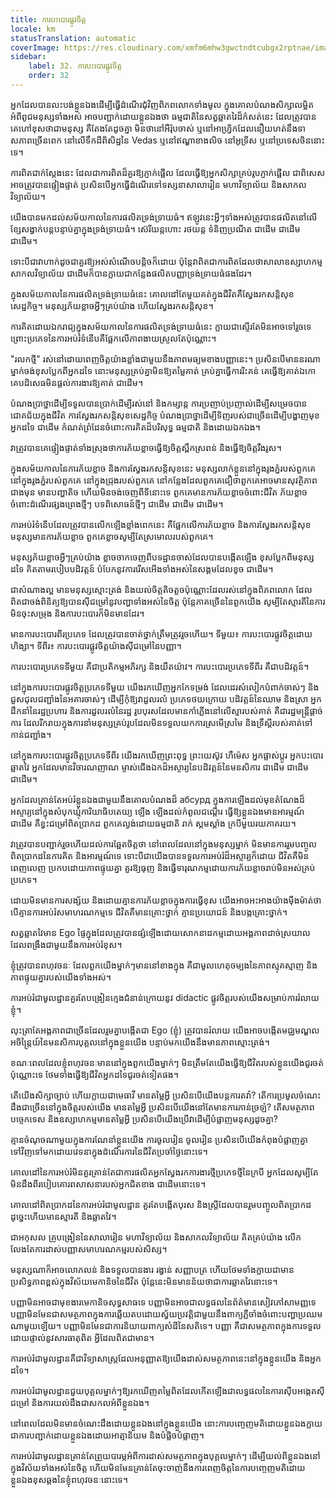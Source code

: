 ```yaml
---
title: ការបះបោរផ្លូវចិត្ត
locale: km
statusTranslation: automatic
coverImage: https://res.cloudinary.com/xmfm6mhw3gwctndtcubgx2rptnae/image/upload/v1740337243/small_cover_educacion_fundamental_a051170f1c.webp
sidebar:
    label: 32. ការបះបោរផ្លូវចិត្ត
    order: 32
---
```

អ្នកដែលបានលះបង់ខ្លួនឯងដើម្បីធ្វើដំណើរជុំវិញពិភពលោកទាំងមូល ក្នុងគោលបំណងសិក្សាលម្អិតអំពីពូជមនុស្សទាំងអស់ អាចបញ្ជាក់ដោយខ្លួនឯងថា ធម្មជាតិនៃសត្វឆ្លាតវៃដ៏កំសត់នេះ ដែលត្រូវបានគេហៅខុសថាជាមនុស្ស គឺតែងតែដូចគ្នា មិនថានៅអឺរ៉ុបចាស់ ឬនៅអាហ្វ្រិកដែលនឿយហត់នឹងទាសភាពច្រើនពេក នៅលើទឹកដីពិសិដ្ឋនៃ Vedas ឬនៅឥណ្ឌាខាងលិច នៅអូទ្រីស ឬនៅប្រទេសចិននោះទេ។

ការពិតជាក់ស្តែងនេះ ដែលជាការពិតដ៏គួរឱ្យភ្ញាក់ផ្អើល ដែលធ្វើឱ្យអ្នកសិក្សាគ្រប់រូបភ្ញាក់ផ្អើល ជាពិសេសអាចត្រូវបានផ្ទៀងផ្ទាត់ ប្រសិនបើអ្នកធ្វើដំណើរទៅទស្សនាសាលារៀន មហាវិទ្យាល័យ និងសាកលវិទ្យាល័យ។

យើងបានមកដល់សម័យកាលនៃការផលិតទ្រង់ទ្រាយធំ។ ឥឡូវនេះអ្វីៗទាំងអស់ត្រូវបានផលិតនៅលើខ្សែសង្វាក់បន្តបន្ទាប់គ្នាក្នុងទ្រង់ទ្រាយធំ។ ស៊េរីយន្តហោះ រថយន្ត ទំនិញប្រណីត ជាដើម ជាដើម ជាដើម។

ទោះបីជាវាហាក់ដូចជាគួរឱ្យអស់សំណើចបន្តិចក៏ដោយ ប៉ុន្តែវាពិតជាការពិតដែលថាសាលាឧស្សាហកម្ម សាកលវិទ្យាល័យ ជាដើមក៏បានក្លាយជាកន្លែងផលិតបញ្ញាទ្រង់ទ្រាយធំផងដែរ។

ក្នុងសម័យកាលនៃការផលិតទ្រង់ទ្រាយធំនេះ គោលដៅតែមួយគត់ក្នុងជីវិតគឺស្វែងរកសន្តិសុខសេដ្ឋកិច្ច។ មនុស្សភ័យខ្លាចអ្វីៗគ្រប់យ៉ាង ហើយស្វែងរកសន្តិសុខ។

ការគិតដោយឯករាជ្យក្នុងសម័យកាលនៃការផលិតទ្រង់ទ្រាយធំនេះ ក្លាយជាស្ទើរតែមិនអាចទៅរួចទេ ព្រោះប្រភេទនៃការអប់រំទំនើបគឺផ្អែកលើភាពងាយស្រួលតែប៉ុណ្ណោះ។

"រលកថ្មី" រស់នៅដោយពេញចិត្តយ៉ាងខ្លាំងជាមួយនឹងភាពមធ្យមខាងបញ្ញានេះ។ ប្រសិនបើមាននរណាម្នាក់ចង់ខុសប្លែកពីអ្នកដទៃ នោះមនុស្សគ្រប់គ្នាមិនឱ្យតម្លៃគាត់ គ្រប់គ្នាធ្វើការរិះគន់ គេធ្វើឱ្យគាត់ឯកោ គេបដិសេធមិនផ្តល់ការងារឱ្យគាត់ ជាដើម។

បំណងប្រាថ្នាដើម្បីទទួលបានប្រាក់ដើម្បីរស់នៅ និងកម្សាន្ត ការប្រញាប់ប្រញាល់ដើម្បីសម្រេចបានជោគជ័យក្នុងជីវិត ការស្វែងរកសន្តិសុខសេដ្ឋកិច្ច បំណងប្រាថ្នាដើម្បីទិញរបស់ជាច្រើនដើម្បីបង្ហាញមុខអ្នកដទៃ ជាដើម កំណត់ព្រំដែនចំពោះការគិតដ៏បរិសុទ្ធ ធម្មជាតិ និងដោយឯកឯង។

វាត្រូវបានគេផ្ទៀងផ្ទាត់ទាំងស្រុងថាការភ័យខ្លាចធ្វើឱ្យចិត្តស្ពឹកស្រពន់ និងធ្វើឱ្យចិត្តរឹងរូស។

ក្នុងសម័យកាលនៃការភ័យខ្លាច និងការស្វែងរកសន្តិសុខនេះ មនុស្សលាក់ខ្លួននៅក្នុងរូងភ្នំរបស់ពួកគេ នៅក្នុងរូងភ្នំរបស់ពួកគេ នៅក្នុងជ្រុងរបស់ពួកគេ នៅកន្លែងដែលពួកគេជឿថាពួកគេអាចមានសុវត្ថិភាពជាងមុន មានបញ្ហាតិច ហើយមិនចង់ចេញពីទីនោះទេ ពួកគេមានការភ័យខ្លាចចំពោះជីវិត ភ័យខ្លាចចំពោះដំណើរផ្សងព្រេងថ្មីៗ បទពិសោធន៍ថ្មីៗ ជាដើម ជាដើម ជាដើម។

ការអប់រំទំនើបដែលត្រូវបានលើកឡើងខ្លាំងពេកនេះ គឺផ្អែកលើការភ័យខ្លាច និងការស្វែងរកសន្តិសុខ មនុស្សមានការភ័យខ្លាច ពួកគេខ្លាចសូម្បីតែស្រមោលរបស់ពួកគេ។

មនុស្សភ័យខ្លាចអ្វីៗគ្រប់យ៉ាង ខ្លាចចាកចេញពីបទដ្ឋានចាស់ដែលបានបង្កើតឡើង ខុសប្លែកពីមនុស្សដទៃ គិតតាមរបៀបបដិវត្តន៍ បំបែកនូវការរើសអើងទាំងអស់នៃសង្គមដែលខូច ជាដើម។

ជាសំណាងល្អ មានមនុស្សស្មោះត្រង់ និងយល់ចិត្តតិចតួចប៉ុណ្ណោះដែលរស់នៅក្នុងពិភពលោក ដែលពិតជាចង់ពិនិត្យឱ្យបានស៊ីជម្រៅនូវបញ្ហាទាំងអស់នៃចិត្ត ប៉ុន្តែភាគច្រើននៃពួកយើង សូម្បីតែស្មារតីនៃការមិនចុះសម្រុង និងការបះបោរក៏មិនមានដែរ។

មានការបះបោរពីរប្រភេទ ដែលត្រូវបានចាត់ថ្នាក់ត្រឹមត្រូវរួចហើយ។ ទីមួយ៖ ការបះបោរផ្លូវចិត្តដោយហិង្សា។ ទីពីរ៖ ការបះបោរផ្លូវចិត្តយ៉ាងស៊ីជម្រៅនៃបញ្ញា។

ការបះបោរប្រភេទទីមួយ គឺជាប្រតិកម្មអភិរក្ស និងយឺតយ៉ាវ។ ការបះបោរប្រភេទទីពីរ គឺជាបដិវត្តន៍។

នៅក្នុងការបះបោរផ្លូវចិត្តប្រភេទទីមួយ យើងរកឃើញអ្នកកែទម្រង់ ដែលដេរសំលៀកបំពាក់ចាស់ៗ និងជួសជុលជញ្ជាំងនៃអគារចាស់ៗ ដើម្បីកុំឱ្យវាដួលរលំ ប្រភេទថយក្រោយ បដិវត្តន៍នៃឈាម និងស្រា អ្នកដឹកនាំនៃរដ្ឋប្រហារ និងការដួលរលំនៃរដ្ឋ រូបបុរសដែលមានកាំភ្លើងនៅលើស្មារបស់គាត់ គឺជារដ្ឋមន្ត្រីផ្តាច់ការ ដែលរីករាយក្នុងការនាំមនុស្សគ្រប់រូបដែលមិនទទួលយកការស្រមើស្រមៃ និងទ្រឹស្តីរបស់គាត់ទៅកាន់ជញ្ជាំង។

នៅក្នុងការបះបោរផ្លូវចិត្តប្រភេទទីពីរ យើងរកឃើញព្រះពុទ្ធ ព្រះយេស៊ូវ ហឺម៉េស អ្នកផ្លាស់ប្តូរ អ្នកបះបោរឆ្លាតវៃ អ្នកដែលមានវិចារណញាណ ម្ចាស់ជើងឯកដ៏អស្ចារ្យនៃបដិវត្តន៍នៃមនសិការ ជាដើម ជាដើម ជាដើម។

អ្នកដែលគ្រាន់តែអប់រំខ្លួនឯងជាមួយនឹងគោលបំណងដ៏ абсурд ក្នុងការឡើងដល់មុខតំណែងដ៏អស្ចារ្យនៅក្នុងសំបុកឃ្មុំការិយាធិបតេយ្យ ឡើង ឡើងដល់កំពូលជណ្ដើរ ធ្វើឱ្យខ្លួនឯងមានអារម្មណ៍ ជាដើម គឺខ្វះជម្រៅពិតប្រាកដ ពួកគេល្ងង់ដោយធម្មជាតិ រាក់ ស្គមស្គាំង ក្របីមួយរយភាគរយ។

វាត្រូវបានបញ្ជាក់រួចហើយដល់ការឆ្អែតចិត្តថា នៅពេលដែលនៅក្នុងមនុស្សម្នាក់ មិនមានការរួមបញ្ចូលពិតប្រាកដនៃការគិត និងអារម្មណ៍ទេ ទោះបីជាយើងបានទទួលការអប់រំដ៏អស្ចារ្យក៏ដោយ ជីវិតគឺមិនពេញលេញ ប្រកបដោយភាពផ្ទុយគ្នា គួរឱ្យធុញ និងធ្វើទារុណកម្មដោយការភ័យខ្លាចរាប់មិនអស់គ្រប់ប្រភេទ។

ដោយមិនមានការសង្ស័យ និងដោយគ្មានការភ័យខ្លាចក្នុងការធ្វើខុស យើងអាចអះអាងយ៉ាងម៉ឺងម៉ាត់ថា បើគ្មានការអប់រំសមាហរណកម្មទេ ជីវិតគឺមានគ្រោះថ្នាក់ គ្មានប្រយោជន៍ និងបង្កគ្រោះថ្នាក់។

សត្វឆ្លាតវៃមាន Ego ផ្ទៃក្នុងដែលត្រូវបានផ្សំឡើងដោយសោកនាដកម្មដោយអង្គភាពដាច់ស្រយាលដែលពង្រឹងជាមួយនឹងការអប់រំខុស។

ខ្ញុំត្រូវបានពហុវចនៈ ដែលពួកយើងម្នាក់ៗមាននៅខាងក្នុង គឺជាមូលហេតុចម្បងនៃភាពស្មុគស្មាញ និងភាពផ្ទុយគ្នារបស់យើងទាំងអស់។

ការអប់រំជាមូលដ្ឋានគួរតែបង្រៀនក្មេងជំនាន់ក្រោយនូវ didactic ផ្លូវចិត្តរបស់យើងសម្រាប់ការរំលាយខ្ញុំ។

លុះត្រាតែអង្គភាពជាច្រើនដែលរួមគ្នាបង្កើតជា Ego (ខ្ញុំ) ត្រូវបានរំលាយ យើងអាចបង្កើតមជ្ឈមណ្ឌលអចិន្ត្រៃយ៍នៃមនសិការបុគ្គលនៅក្នុងខ្លួនយើង បន្ទាប់មកយើងនឹងមានភាពស្មោះត្រង់។

ខណៈពេលដែលខ្ញុំពហុវចនៈមាននៅក្នុងពួកយើងម្នាក់ៗ មិនត្រឹមតែយើងធ្វើឱ្យជីវិតរបស់ខ្លួនយើងជូរចត់ប៉ុណ្ណោះទេ ថែមទាំងធ្វើឱ្យជីវិតអ្នកដទៃជូរចត់ទៀតផង។

តើយើងសិក្សាច្បាប់ ហើយក្លាយជាមេធាវី មានតម្លៃអ្វី ប្រសិនបើយើងបន្តការតវ៉ា? តើការប្រមូលចំណេះដឹងជាច្រើននៅក្នុងចិត្តរបស់យើង មានតម្លៃអ្វី ប្រសិនបើយើងនៅតែមានការភាន់ច្រឡំ? តើសមត្ថភាពបច្ចេកទេស និងឧស្សាហកម្មមានតម្លៃអ្វី ប្រសិនបើយើងប្រើវាដើម្បីបំផ្លាញមនុស្សដូចគ្នា?

គ្មានចំណុចណាមួយក្នុងការណែនាំខ្លួនយើង ការចូលរៀន ចូលរៀន ប្រសិនបើយើងកំពុងបំផ្លាញគ្នាទៅវិញទៅមកដោយវេទនាក្នុងដំណើរការនៃជីវិតប្រចាំថ្ងៃនោះទេ។

គោលដៅនៃការអប់រំមិនគួរគ្រាន់តែជាការផលិតអ្នកស្វែងរកការងារថ្មីប្រភេទថ្មីនៃក្របី អ្នកដែលសូម្បីតែមិនដឹងពីរបៀបគោរពសាសនារបស់អ្នកជិតខាង ជាដើមនោះទេ។

គោលដៅពិតប្រាកដនៃការអប់រំជាមូលដ្ឋាន គួរតែបង្កើតបុរស និងស្ត្រីដែលបានរួមបញ្ចូលពិតប្រាកដ ដូច្នេះហើយមានស្មារតី និងឆ្លាតវៃ។

ជាអកុសល គ្រូបង្រៀននៃសាលារៀន មហាវិទ្យាល័យ និងសាកលវិទ្យាល័យ គិតគ្រប់យ៉ាង លើកលែងតែការដាស់បញ្ញាសមាហរណកម្មរបស់សិស្ស។

មនុស្សណាក៏អាចលោភលន់ និងទទួលបានងារ រង្វាន់ សញ្ញាបត្រ ហើយថែមទាំងក្លាយជាមានប្រសិទ្ធភាពខ្ពស់ក្នុងវិស័យមេកានិចនៃជីវិត ប៉ុន្តែនេះមិនមានន័យថាជាការឆ្លាតវៃនោះទេ។

បញ្ញាមិនអាចជាមុខងារមេកានិចសុទ្ធសាធទេ បញ្ញាមិនអាចជាលទ្ធផលនៃព័ត៌មានសៀវភៅសាមញ្ញទេ បញ្ញាមិនមែនជាសមត្ថភាពក្នុងការឆ្លើយតបដោយស្វ័យប្រវត្តិជាមួយនឹងពាក្យភ្លឺចាំងចំពោះបញ្ហាប្រឈមណាមួយឡើយ។ បញ្ញាមិនមែនជាការនិយាយពាក្យសំដីនៃសតិទេ។ បញ្ញា គឺជាសមត្ថភាពក្នុងការទទួលដោយផ្ទាល់នូវសារធាតុពិត អ្វីដែលពិតជាមាន។

ការអប់រំជាមូលដ្ឋានគឺជាវិទ្យាសាស្ត្រដែលអនុញ្ញាតឱ្យយើងដាស់សមត្ថភាពនេះនៅក្នុងខ្លួនយើង និងអ្នកដទៃ។

ការអប់រំជាមូលដ្ឋានជួយបុគ្គលម្នាក់ៗឱ្យរកឃើញតម្លៃពិតដែលកើតឡើងជាលទ្ធផលនៃការស៊ើបអង្កេតស៊ីជម្រៅ និងការយល់ដឹងជាសកលអំពីខ្លួនឯង។

នៅពេលដែលមិនមានចំណេះដឹងដោយខ្លួនឯងនៅក្នុងខ្លួនយើង នោះការបញ្ចេញមតិដោយខ្លួនឯងក្លាយជាការបញ្ជាក់ដោយខ្លួនឯងដោយអាត្មានិយម និងបំផ្លិចបំផ្លាញ។

ការអប់រំជាមូលដ្ឋានគ្រាន់តែព្រួយបារម្ភអំពីការដាស់សមត្ថភាពក្នុងបុគ្គលម្នាក់ៗ ដើម្បីយល់ពីខ្លួនឯងនៅក្នុងវិស័យទាំងអស់នៃចិត្ត ហើយមិនមែនគ្រាន់តែចុះចាញ់នឹងការពេញចិត្តនៃការបញ្ចេញមតិដោយខ្លួនឯងខុសឆ្គងនៃខ្ញុំពហុវចនៈនោះទេ។

